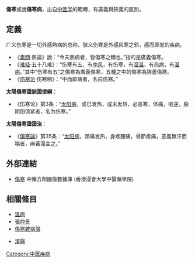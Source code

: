 {{medical}}
{{Otheruses|other=[[傷寒桿菌|傷寒桿菌]]引起的傳染病|傷寒}}
'''傷寒'''或說'''傷寒病'''，出自[[中医学|中医学]]的範疇，有廣義與狹義的區別。

== 定義 ==
广义伤寒是一切外感熱病的总称。狭义伤寒是外感风寒之邪，感而即发的疾病。

*《[[素問|素問]]·熱論》說：“今夫熱病者，皆傷寒之類也。”指的是廣義傷寒。
*《[[难经|难经]]·五十八难》：“伤寒有五，有[[中風_(中醫)|中风]]，有伤寒，有[[湿温|湿温]]，有热病，有[[温病|温病]]。”其中“伤寒有五”之傷寒為廣義傷寒，五種之中的傷寒為狹義傷寒。
*《[[伤寒论|伤寒论]]·伤寒例》：“中而即病者，名曰伤寒。”
'''太陽傷寒證脈證提綱'''：
*《伤寒论》第3条：“[[太阳病|太阳病]]，或已发热，或未发热，必恶寒，体痛，呕逆，脉阴阳俱紧者，名为伤寒。”
'''太陽傷寒證證治'''：
*《[[傷寒論|傷寒論]]》第35条：“[[太阳病|太阳病]]，頭痛发热，身疼腰痛，骨節疼痛，恶風無汗而喘者，麻黃湯主之。”

== 外部連結 ==
* [https://sys02.lib.hkbu.edu.hk/cmfid/index.asp?query=all%2Ccontains%2C%E5%82%B7%E5%AF%92&facet=type_&lang=cht         傷寒] {{Wayback|url=https://sys02.lib.hkbu.edu.hk/cmfid/index.asp?query=all%2Ccontains%2C%E5%82%B7%E5%AF%92&facet=type_&lang=cht |date=20201129170757 }} 中藥方劑圖像數據庫 (香港浸會大學中醫藥學院) {{zh}}{{en}}


== 相關條目 ==
*[[溫病|溫病]]
*[[張仲景|張仲景]]
*[[傷寒雜病論|傷寒雜病論]]

*[[漢醫|漢醫]]
{{中醫小作品}}
{{經方}}

[[Category:中医疾病|Category:中医疾病]]